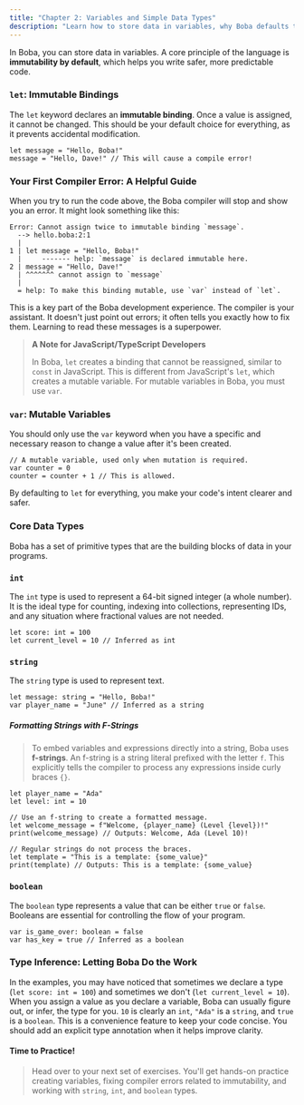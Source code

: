 ```yaml
---
title: "Chapter 2: Variables and Simple Data Types"
description: "Learn how to store data in variables, why Boba defaults to immutability, and explore core data types."
---
```


In Boba, you can store data in variables. A core principle of the language is **immutability by default**, which helps you write safer, more predictable code.

### `let`: Immutable Bindings

The `let` keyword declares an **immutable binding**. Once a value is assigned, it cannot be changed. This should be your default choice for everything, as it prevents accidental modification.

```boba
let message = "Hello, Boba!"
message = "Hello, Dave!" // This will cause a compile error!
```

### Your First Compiler Error: A Helpful Guide

When you try to run the code above, the Boba compiler will stop and show you an error. It might look something like this:

```boba
Error: Cannot assign twice to immutable binding `message`.
  --> hello.boba:2:1
  |
1 | let message = "Hello, Boba!"
  |     ------- help: `message` is declared immutable here.
2 | message = "Hello, Dave!"
  | ^^^^^^^ cannot assign to `message`
  |
  = help: To make this binding mutable, use `var` instead of `let`.
```

This is a key part of the Boba development experience. The compiler is your assistant. It doesn't just point out errors; it often tells you exactly how to fix them. Learning to read these messages is a superpower.

> **A Note for JavaScript/TypeScript Developers**
>
> In Boba, `let` creates a binding that cannot be reassigned, similar to `const` in JavaScript. This is different from JavaScript's `let`, which creates a mutable variable. For mutable variables in Boba, you must use `var`.

### `var`: Mutable Variables

You should only use the `var` keyword when you have a specific and necessary reason to change a value after it's been created.

```boba
// A mutable variable, used only when mutation is required.
var counter = 0
counter = counter + 1 // This is allowed.
```

By defaulting to `let` for everything, you make your code's intent clearer and safer.

### Core Data Types

Boba has a set of primitive types that are the building blocks of data in your programs.

### `int`

The `int` type is used to represent a 64-bit signed integer (a whole number). It is the ideal type for counting, indexing into collections, representing IDs, and any situation where fractional values are not needed.
```boba
let score: int = 100
let current_level = 10 // Inferred as int
```

### `string`

The `string` type is used to represent text.

```boba
let message: string = "Hello, Boba!"
var player_name = "June" // Inferred as a string
```

##### Formatting Strings with F-Strings

> To embed variables and expressions directly into a string, Boba uses **f-strings**. An f-string is a string literal prefixed with the letter `f`. This explicitly tells the compiler to process any expressions inside curly braces `{}`.

```boba
let player_name = "Ada"
let level: int = 10

// Use an f-string to create a formatted message.
let welcome_message = f"Welcome, {player_name} (Level {level})!" 
print(welcome_message) // Outputs: Welcome, Ada (Level 10)!

// Regular strings do not process the braces.
let template = "This is a template: {some_value}"
print(template) // Outputs: This is a template: {some_value}
```

### `boolean`

The `boolean` type represents a value that can be either `true` or `false`. Booleans are essential for controlling the flow of your program.

```boba
var is_game_over: boolean = false
var has_key = true // Inferred as a boolean
```

### Type Inference: Letting Boba Do the Work

In the examples, you may have noticed that sometimes we declare a type (`let score: int = 100`) and sometimes we don't (`let current_level = 10`). When you assign a value as you declare a variable, Boba can usually figure out, or infer, the type for you. `10` is clearly an `int`, `"Ada"` is a `string`, and `true` is a `boolean`. This is a convenience feature to keep your code concise. You should add an explicit type annotation when it helps improve clarity.

#### **Time to Practice!**
>
> Head over to your next set of exercises. You'll get hands-on practice creating variables, fixing compiler errors related to immutability, and working with `string`, `int`, and `boolean` types.